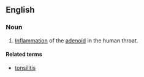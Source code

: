 ==English==

===Noun===
{{en-noun|adenoiditises}}
{{wikipedia}}

#[[inflammation|Inflammation]] of the [[adenoid]] in the human throat.

====Related terms====
*[[tonsilitis]]